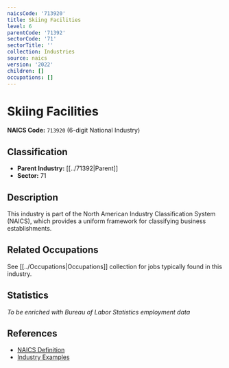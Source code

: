```yaml
---
naicsCode: '713920'
title: Skiing Facilities
level: 6
parentCode: '71392'
sectorCode: '71'
sectorTitle: ''
collection: Industries
source: naics
version: '2022'
children: []
occupations: []
---
```

# Skiing Facilities

**NAICS Code:** `713920` (6-digit National Industry)

## Classification

- **Parent Industry:** [[../71392|Parent]]
- **Sector:** 71

## Description

This industry is part of the North American Industry Classification System (NAICS), which provides a uniform framework for classifying business establishments.

## Related Occupations

See [[../Occupations|Occupations]] collection for jobs typically found in this industry.

## Statistics

*To be enriched with Bureau of Labor Statistics employment data*

## References

- [NAICS Definition](https://www.census.gov/naics/)
- [Industry Examples](https://www.census.gov/naics/2022NAICS/)

